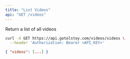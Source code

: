```yaml
---
title: "List Videos"
api: "GET /videos"
---
```


Return a list of all videos

<RequestExample>

```bash Request
curl -X GET https://api.gotolstoy.com/videos/videos \
  --header 'Authorization: Bearer <API_KEY>'
```

</RequestExample>

<ResponseExample>

```json Response
{ "videos": [...] }
```

</ResponseExample>
